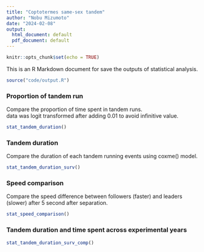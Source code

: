 ```yaml
---
title: "Coptotermes same-sex tandem"
author: "Nobu Mizumoto"
date: "2024-02-08"
output:
  html_document: default
  pdf_document: default
---
```


```r
knitr::opts_chunk$set(echo = TRUE)
```

This is an R Markdown document for save the outputs of statistical analysis.

```r
source("code/output.R")
```

### Proportion of tandem run
Compare the proportion of time spent in tandem runs.  
data was logit transformed after adding 0.01 to avoid infinitive value.  
```r
stat_tandem_duration()
```

### Tandem duration
Compare the duration of each tandem running events using coxme() model.  
```r
stat_tandem_duration_surv()
```

### Speed comparison
Compare the speed difference between followers (faster) and leaders (slower) after 5 second after separation.  
```r
stat_speed_comparison()
```

### Tandem duration and time spent across experimental years
```r
stat_tandem_duration_surv_comp()
```

